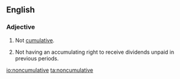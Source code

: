 ==English==

===Adjective===
{{en-adj}}
# Not [[cumulative]].
# {{lb|en|finance}} Not having an accumulating right to receive dividends unpaid in previous periods.

[[io:noncumulative]]
[[ta:noncumulative]]